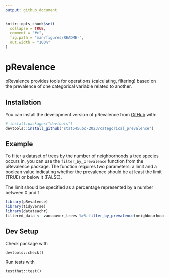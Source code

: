 ```yaml
---
output: github_document
---
```


<!-- README.md is generated from README.Rmd. Please edit that file -->

```r
knitr::opts_chunk$set(
  collapse = TRUE,
  comment = "#>",
  fig.path = "man/figures/README-",
  out.width = "100%"
)
```

# pRevalence

pRevalence provides tools for operations (calculating, filtering) based on the prevalence of one categorical variable related to another.

## Installation

You can install the development version of pRevalence from [GitHub](https://github.com/) with:

``` r
# install.packages("devtools")
devtools::install_github("stat545ubc-2023/categorical_prevalence")
```

## Example

To filter a dataset of trees by the number of neighborhoods a tree species occurs in, you can use the `filter_by_prevalence` function from the pRevalence package. The function requires two parameters: a limit and a boolean value indicating whether the prevalence should be at least the limit (TRUE) or below it (FALSE).

The limit should be specified as a percentage represented by a number between 0 and 1.

```r
library(pRevalence)
library(tidyverse)
library(datateachr)
filtered_data <- vancouver_trees %>% filter_by_prevalence(neighbourhood_name, genus_name, limit=0.2, at_least = TRUE)
```


## Dev Setup

Check package with
```
devtools::check()
```

Run tests with 
```
testthat::test()
```
